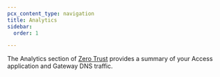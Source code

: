 ```yaml
---
pcx_content_type: navigation
title: Analytics
sidebar:
  order: 1

---
```



The Analytics section of [Zero Trust](https://one.dash.cloudflare.com/) provides a summary of your Access application and Gateway DNS traffic.

<DirectoryListing />
